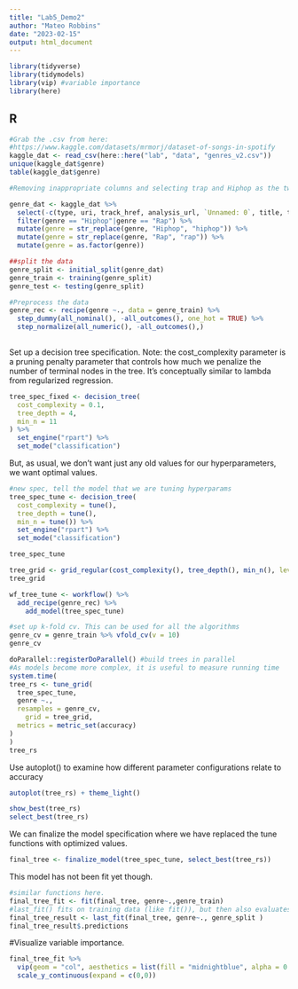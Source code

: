 ```yaml
---
title: "Lab5_Demo2"
author: "Mateo Robbins"
date: "2023-02-15"
output: html_document
---
```


```r
library(tidyverse)
library(tidymodels)
library(vip) #variable importance
library(here)
```

## R
```r
#Grab the .csv from here:
#https://www.kaggle.com/datasets/mrmorj/dataset-of-songs-in-spotify
kaggle_dat <- read_csv(here::here("lab", "data", "genres_v2.csv"))
unique(kaggle_dat$genre)
table(kaggle_dat$genre)

#Removing inappropriate columns and selecting trap and Hiphop as the two genres here and making case consistent

genre_dat <- kaggle_dat %>%
  select(-c(type, uri, track_href, analysis_url, `Unnamed: 0`, title, tempo, id, song_name)) %>%
  filter(genre == "Hiphop"|genre == "Rap") %>%
  mutate(genre = str_replace(genre, "Hiphop", "hiphop")) %>%
  mutate(genre = str_replace(genre, "Rap", "rap")) %>%
  mutate(genre = as.factor(genre))
```

```r
##split the data
genre_split <- initial_split(genre_dat)
genre_train <- training(genre_split)
genre_test <- testing(genre_split)
```

```r
#Preprocess the data
genre_rec <- recipe(genre ~., data = genre_train) %>%
  step_dummy(all_nominal(), -all_outcomes(), one_hot = TRUE) %>%
  step_normalize(all_numeric(), -all_outcomes(),)
  
```

Set up a decision tree specification. Note: the cost_complexity parameter is a pruning penalty parameter that controls how much we penalize the number of terminal nodes in the tree.  It's conceptually similar to lambda from regularized regression.

```r
tree_spec_fixed <- decision_tree(
  cost_complexity = 0.1,
  tree_depth = 4,
  min_n = 11
) %>%
  set_engine("rpart") %>%
  set_mode("classification")
```

But, as usual, we don't want just any old values for our hyperparameters, we want optimal values.
```r
#new spec, tell the model that we are tuning hyperparams
tree_spec_tune <- decision_tree(
  cost_complexity = tune(),
  tree_depth = tune(),
  min_n = tune()) %>%
  set_engine("rpart") %>%
  set_mode("classification")

tree_spec_tune

tree_grid <- grid_regular(cost_complexity(), tree_depth(), min_n(), levels = 5)
tree_grid
```

```r
wf_tree_tune <- workflow() %>%
  add_recipe(genre_rec) %>%
    add_model(tree_spec_tune)
```

```r
#set up k-fold cv. This can be used for all the algorithms
genre_cv = genre_train %>% vfold_cv(v = 10)
genre_cv
```

```r
doParallel::registerDoParallel() #build trees in parallel
#As models become more complex, it is useful to measure running time
system.time(
tree_rs <- tune_grid(
  tree_spec_tune,
  genre ~., 
  resamples = genre_cv,
    grid = tree_grid,
  metrics = metric_set(accuracy)
)
)
tree_rs
```
Use autoplot() to examine how different parameter configurations relate to accuracy 
```r
autoplot(tree_rs) + theme_light()
```

```r
show_best(tree_rs)
select_best(tree_rs)
```

We can finalize the model specification where we have replaced the tune functions with optimized values.

```r
final_tree <- finalize_model(tree_spec_tune, select_best(tree_rs))
```

This model has not been fit yet though.

```r
#similar functions here.
final_tree_fit <- fit(final_tree, genre~.,genre_train)
#last_fit() fits on training data (like fit()), but then also evaluates on the test data.
final_tree_result <- last_fit(final_tree, genre~., genre_split )
final_tree_result$.predictions 
```

#Visualize variable importance.
```r
final_tree_fit %>%
  vip(geom = "col", aesthetics = list(fill = "midnightblue", alpha = 0.8)) +
  scale_y_continuous(expand = c(0,0))

```


